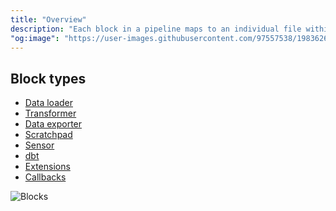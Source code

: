```yaml
---
title: "Overview"
description: "Each block in a pipeline maps to an individual file within a project. Blocks can be reused and shared across multiple pipelines within the same project."
"og:image": "https://user-images.githubusercontent.com/97557538/198362650-6a61dfb2-8afb-40d4-b5ce-fb9f145f23a6.png"
---
```


## Block types

- [Data loader](/design/blocks/data-loader)
- [Transformer](/design/blocks/transformer)
- [Data exporter](/design/blocks/data-exporter)
- [Scratchpad](/design/blocks/scratchpad)
- [Sensor](/design/blocks/sensor)
- [dbt](/dbt/overview)
- [Extensions](/design/blocks/extension)
- [Callbacks](/development/blocks/callbacks/overview)

<Frame>
  <img alt="Blocks" src="https://user-images.githubusercontent.com/97557538/198362650-6a61dfb2-8afb-40d4-b5ce-fb9f145f23a6.png" />
</Frame>
